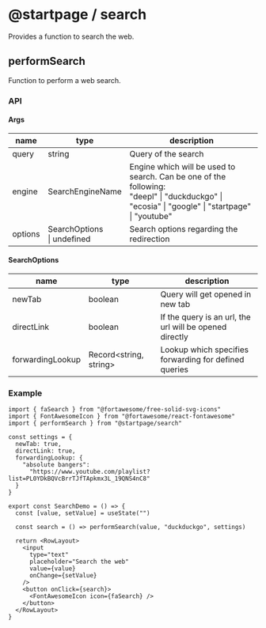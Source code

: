 
# @startpage / search

Provides a function to search the web.

## performSearch

Function to perform a web search.

### API

#### Args

| name    | type                           | description                                                                                                                                       |
| ------- | ------------------------------ | ------------------------------------------------------------------------------------------------------------------------------------------------- |
| query   | string                         | Query of the search                                                                                                                               |
| engine  | SearchEngineName               | Engine which will be used to search. Can be one of the following:<br/>"deepl" \| "duckduckgo" \| "ecosia" \| "google" \| "startpage" \| "youtube" |
| options | SearchOptions<br/>\| undefined | Search options regarding the redirection                                                                                                          |

#### SearchOptions

| name             | type                    | description                                             |
| ---------------- | ----------------------- | ------------------------------------------------------- |
| newTab           | boolean                 | Query will get opened in new tab                        |
| directLink       | boolean                 | If the query is an url, the url will be opened directly |
| forwardingLookup | Record\<string, string> | Lookup which specifies forwarding for defined queries   |

### Example

<SearchDemo />

```
import { faSearch } from "@fortawesome/free-solid-svg-icons"
import { FontAwesomeIcon } from "@fortawesome/react-fontawesome"
import { performSearch } from "@startpage/search"

const settings = {
  newTab: true,
  directLink: true,
  forwardingLookup: {
    "absolute bangers":
      "https://www.youtube.com/playlist?list=PL0YDkBQVcBrrTJfTApkmx3L_19QNS4nC8"
  }
}

export const SearchDemo = () => {
  const [value, setValue] = useState("")

  const search = () => performSearch(value, "duckduckgo", settings)

  return <RowLayout>
    <input
      type="text"
      placeholder="Search the web"
      value={value}
      onChange={setValue}
    />
    <button onClick={search}>
      <FontAwesomeIcon icon={faSearch} />
    </button>
  </RowLayout>
}
```
